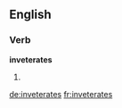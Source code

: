 ==English==

===Verb===
'''inveterates'''

# {{en-third-person singular of|inveterate}}

[[de:inveterates]]
[[fr:inveterates]]